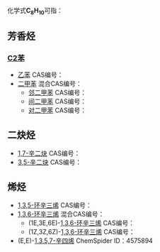 {{DISPLAYTITLE:C<sub>8</sub>H<sub>10</sub>}}{{MolFormDisambigNav|C=8|H=10}}
化学式'''C<sub>8</sub>H<sub>10</sub>'''可指：

==芳香烃==
===[[C2苯|C2苯]]===
*[[乙苯|乙苯]] CAS编号：{{CAS|100-41-4}}
*[[二甲苯|二甲苯]] 混合CAS编号：{{CAS|1330-20-7}}
**[[邻二甲苯|邻二甲苯]] CAS编号：{{CAS|95-47-6}}
**[[间二甲苯|间二甲苯]] CAS编号：{{CAS|108-38-3}}
**[[对二甲苯|对二甲苯]] CAS编号：{{CAS|106-42-3}}

==二炔烃==
*[[1,7-辛二炔|1,7-辛二炔]] CAS编号：{{CAS|871-84-1}}
*[[3,5-辛二炔|3,5-辛二炔]] CAS编号：{{CAS|16387-70-5}}
==烯烃==
*[[1,3,5-环辛三烯|1,3,5-环辛三烯]] CAS编号：{{CAS|1871-52-9}}
*[[1,3,6-环辛三烯|1,3,6-环辛三烯]] 混合CAS编号：{{CAS|3725-30-2}}
**(1E,3E,6E)-[[1,3,6-环辛三烯|1,3,6-环辛三烯]] CAS编号：{{CAS|3352-73-6}}
**(1Z,3Z,6Z)-[[1,3,6-环辛三烯|1,3,6-环辛三烯]] CAS编号：{{CAS|114811-56-2}}
*(E,E)-[[1,3,5,7-辛四烯|1,3,5,7-辛四烯]] ChemSpider ID：4575894

{{Isomerdab}}